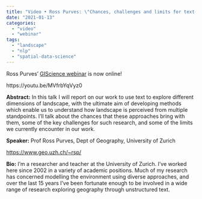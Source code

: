 ```yaml
---
title: "Video • Ross Purves: \"Chances, challenges and limits for text-based exploration of landscape\""
date: "2021-01-13"
categories: 
  - "video"
  - "webinar"
tags: 
  - "landscape"
  - "nlp"
  - "spatial-data-science"
---
```


Ross Purves' [GIScience webinar](https://geoinfo.science/webinars/) is now online!

https://youtu.be/MVfrbYqVyz0

**Abstract:** In this talk I will report on our work to use text to explore different dimensions of landscape, with the ultimate aim of developing methods which enable us to understand how landscape is perceived from multiple standpoints. I'll talk about the chances that these approaches bring with them, some of the key challenges for such research, and some of the limits we currently encounter in our work.

**Speaker:** Prof Ross Purves, Dept of Geography, University of Zurich

[https://www.geo.uzh.ch/~rsp/](https://www.geo.uzh.ch/~rsp/)

**Bio:** I'm a researcher and teacher at the University of Zurich. I've worked here since 2002 in a variety of academic positions. Much of my research has concerned modelling the environment using diverse approaches, and over the last 15 years I've been fortunate enough to be involved in a wide range of research exploring geography through unstructured text.
